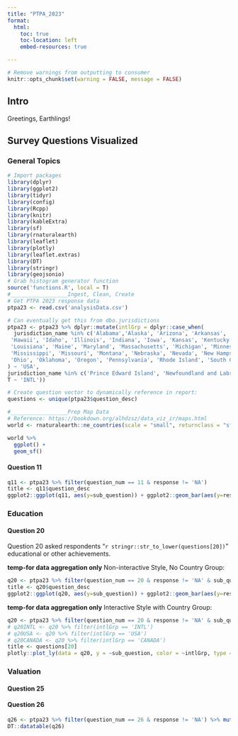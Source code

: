 ```yaml
---
title: "PTPA_2023"
format: 
  html:
    toc: true
    toc-location: left
    embed-resources: true

---
```


```r
# Remove warnings from outputting to consumer
knitr::opts_chunk$set(warning = FALSE, message = FALSE) 
```

## Intro

Greetings, Earthlings!

## Survey Questions Visualized
### General Topics



```r
# Import packages
library(dplyr)
library(ggplot2)
library(tidyr)
library(config)
library(Rcpp)
library(knitr)
library(kableExtra)
library(sf)
library(rnaturalearth)
library(leaflet)
library(plotly)
library(leaflet.extras)
library(DT)
library(stringr)
library(geojsonio)
# Grab histogram generator function
source('functions.R', local = T) 
#__________________Ingest, Clean, Create
# Get PTPA 2023 response data
ptpa23 <- read.csv('analysisData.csv')

# Can eventually get this from dbo.jurisdictions
ptpa23 <- ptpa23 %>% dplyr::mutate(intlGrp = dplyr::case_when(
  jurisdiction_name %in% c('Alabama','Alaska', 'Arizona', 'Arkansas', 'California', 'Colorado', 'Connecticut', 'Delaware', 'Florida', 'Georgia',
 'Hawaii', 'Idaho', 'Illinois', 'Indiana', 'Iowa', 'Kansas', 'Kentucky',
 'Louisiana', 'Maine', 'Maryland', 'Massachusetts', 'Michigan', 'Minnesota',
 'Mississippi', 'Missouri', 'Montana', 'Nebraska', 'Nevada', 'New Hampshire', 'New Jersey', 'New Mexico', 'New York', 'North Carolina', 'North Dakota',
 'Ohio', 'Oklahoma', 'Oregon', 'Pennsylvania', 'Rhode Island', 'South Carolina', 'South Dakota', 'Tennessee', 'Texas', 'Utah', 'Vermont', 'Virginia', 'Washington', 'West Virginia', 'Wisconsin', 'Wyoming'
) ~ 'USA',
jurisdiction_name %in% c('Prince Edward Island', 'Newfoundland and Labrador','Quebec','Yukon','Alberta','British Columbia', 'Manitoba', 'New Brunswick','Northwest Territories', 'Ontario', 'Saskatchewan') ~ 'CANADA',
T ~ 'INTL'))

# Create question vector to dynamically reference in report:
questions <- unique(ptpa23$question_desc)

#__________________Prep Map Data
# Reference: https://bookdown.org/alhdzsz/data_viz_ir/maps.html
world <- rnaturalearth::ne_countries(scale = "small", returnclass = "sf")
```

```r
world %>%
  ggplot() + 
  geom_sf() 

```

#### Question 11

```r
q11 <- ptpa23 %>% filter(question_num == 11 & response != 'NA')
title <- q11$question_desc
ggplot2::ggplot(q11, aes(y=sub_question)) + ggplot2::geom_bar(aes(y=response)) + theme_minimal() + labs(title = title, y = '') 
```

### Education

#### Question 20
Question 20 asked respondents "`r stringr::str_to_lower(questions[20])`" educational or other achievements.

**temp-for data aggregation only** Non-interactive Style, No Country Group:

```r
q20 <- ptpa23 %>% filter(question_num == 20 & response != 'NA' & sub_question_id != 5)
title <- q20$question_desc
ggplot2::ggplot(q20, aes(y=sub_question)) + ggplot2::geom_bar(aes(y=response)) + theme_minimal() + labs(title = title, y = '') 
```

**temp-for data aggregation only** Interactive Style with Country Group:

```r
q20 <- ptpa23 %>% filter(question_num == 20 & response != 'NA' & sub_question_id != 5)
# q20INTL <- q20 %>% filter(intlGrp == 'INTL')
# q20USA <- q20 %>% filter(intlGrp == 'USA')
# q20CANADA <- q20 %>% filter(intlGrp == 'CANADA')
title <- questions[20]
plotly::plot_ly(data = q20, y = ~sub_question, color = ~intlGrp, type = 'histogram') %>% plotly::layout(title = title, plot_bgcolor = '#e5ecf6', yaxis = list(title = "achievements"))
```


### Valuation

#### Question 25

#### Question 26

```r
q26 <- ptpa23 %>% filter(question_num == 26 & response != 'NA') %>% mutate(cleanResponse = as.numeric(response)) %>% group_by(intlGrp, sub_question, cleanResponse) %>% summarize(n = n()) %>% data.frame() %>% filter(!is.na(cleanResponse))
DT::datatable(q26)
```
